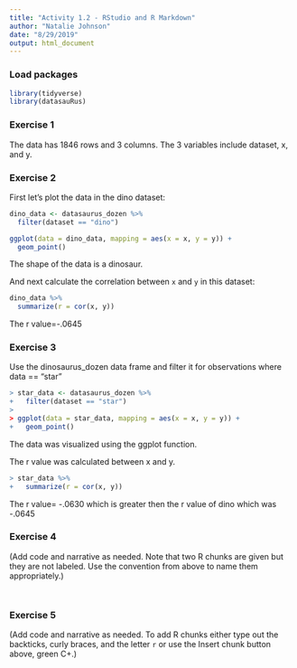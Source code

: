 ```yaml
---
title: "Activity 1.2 - RStudio and R Markdown"
author: "Natalie Johnson"
date: "8/29/2019"
output: html_document
---
```


### Load packages

```r
library(tidyverse) 
library(datasauRus)
```


### Exercise 1

The data has 1846 rows and 3 columns. The 3 variables include dataset, x, and y. 

### Exercise 2


First let's plot the data in the dino dataset:

```r
dino_data <- datasaurus_dozen %>%
  filter(dataset == "dino")

ggplot(data = dino_data, mapping = aes(x = x, y = y)) +
  geom_point()
```

The shape of the data is a dinosaur.

And next calculate the correlation between `x` and `y` in this dataset:

```r
dino_data %>%
  summarize(r = cor(x, y))
```
The r value=-.0645

### Exercise 3

Use the dinosaurus_dozen data frame and filter it for observations where data == "star"
```r
> star_data <- datasaurus_dozen %>%
+   filter(dataset == "star")
> 
> ggplot(data = star_data, mapping = aes(x = x, y = y)) +
+   geom_point()
```
The data was visualized using the ggplot function.


The r value was calculated between x and y.
```r
> star_data %>%
+   summarize(r = cor(x, y))
```
The r value= -.0630 which is greater then the r value of dino which was -.0645

### Exercise 4

(Add code and narrative as needed. Note that two R chunks are given but they are not labeled. Use the convention from above to name them appropriately.)

```r

```

```r

```

### Exercise 5

(Add code and narrative as needed. To add R chunks either type out the backticks, curly braces, and the letter `r` or use the Insert chunk button above, green C+.)